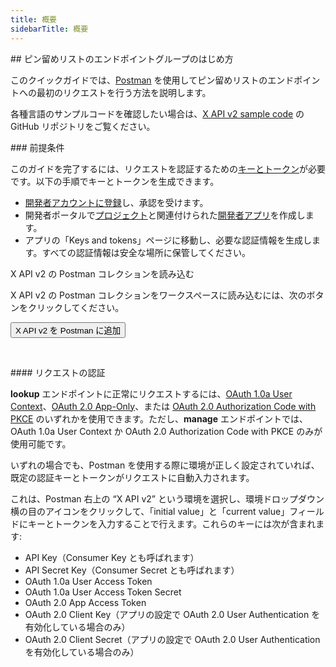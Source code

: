 ```yaml
---
title: 概要
sidebarTitle: 概要
---
```



<div id="getting-started-with-the-pinned-list-endpoint-group">
  ## ピン留めリストのエンドポイントグループのはじめ方
</div>

このクイックガイドでは、[Postman](/ja/tutorials/postman-getting-started) を使用してピン留めリストのエンドポイントへの最初のリクエストを行う方法を説明します。

各種言語のサンプルコードを確認したい場合は、[X API v2 sample code](https://github.com/xdevplatform/Twitter-API-v2-sample-code) の GitHub リポジトリをご覧ください。

<Note>
  ### 前提条件

  このガイドを完了するには、リクエストを認証するための[キーとトークン](/ja/resources/fundamentals/authentication)が必要です。以下の手順でキーとトークンを生成できます。

  - [開発者アカウントに登録](https://developer.x.com/en/apply-for-access)し、承認を受けます。
  - 開発者ポータルで[プロジェクト](/ja/resources/fundamentals/projects)と関連付けられた[開発者アプリ](/ja/resources/fundamentals/developer-apps)を作成します。
  - アプリの「Keys and tokens」ページに移動し、必要な認証情報を生成します。すべての認証情報は安全な場所に保管してください。
</Note>

X API v2 の Postman コレクションを読み込む

X API v2 の Postman コレクションをワークスペースに読み込むには、次のボタンをクリックしてください。

<Button href="https://app.getpostman.com/run-collection/9956214-784efcda-ed4c-4491-a4c0-a26470a67400">
  X API v2 を Postman に追加
</Button>

 

<div id="authenticate-your-request">
  #### リクエストの認証
</div>

**lookup** エンドポイントに正常にリクエストするには、[OAuth 1.0a User Context](/ja/resources/fundamentals/authentication)、[OAuth 2.0 App-Only](/ja/resources/fundamentals/authentication#oauth-2-0)、または [OAuth 2.0 Authorization Code with PKCE](ja/resources/fundamentals/authentication#oauth-2-0-authorization-code-flow-with-pkce-2) のいずれかを使用できます。ただし、**manage** エンドポイントでは、OAuth 1.0a User Context か OAuth 2.0 Authorization Code with PKCE のみが使用可能です。

いずれの場合でも、Postman を使用する際に環境が正しく設定されていれば、既定の認証キーとトークンがリクエストに自動入力されます。

これは、Postman 右上の “X API v2” という環境を選択し、環境ドロップダウン横の目のアイコンをクリックして、「initial value」と「current value」フィールドにキーとトークンを入力することで行えます。これらのキーには次が含まれます:

- API Key（Consumer Key とも呼ばれます）
- API Secret Key（Consumer Secret とも呼ばれます）
- OAuth 1.0a User Access Token
- OAuth 1.0a User Access Token Secret
- OAuth 2.0 App Access Token
- OAuth 2.0 Client Key（アプリの設定で OAuth 2.0 User Authentication を有効化している場合のみ）
- OAuth 2.0 Client Secret（アプリの設定で OAuth 2.0 User Authentication を有効化している場合のみ）
